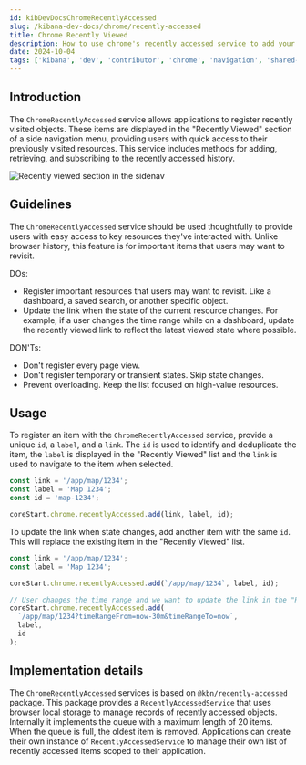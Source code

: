 ```yaml
---
id: kibDevDocsChromeRecentlyAccessed
slug: /kibana-dev-docs/chrome/recently-accessed
title: Chrome Recently Viewed
description: How to use chrome's recently accessed service to add your links to the recently viewed list in the side navigation.
date: 2024-10-04
tags: ['kibana', 'dev', 'contributor', 'chrome', 'navigation', 'shared-ux']
---
```


## Introduction

The `ChromeRecentlyAccessed` service allows applications to register recently visited objects. These items are displayed in the "Recently Viewed" section of a side navigation menu, providing users with quick access to their previously visited resources. This service includes methods for adding, retrieving, and subscribing to the recently accessed history.

![Recently viewed section in the sidenav](./chrome_recently_accessed.png)

## Guidelines

The `ChromeRecentlyAccessed` service should be used thoughtfully to provide users with easy access to key resources they've interacted with. Unlike browser history, this feature is for important items that users may want to revisit.

DOs:

- Register important resources that users may want to revisit. Like a dashboard, a saved search, or another specific object.
- Update the link when the state of the current resource changes. For example, if a user changes the time range while on a dashboard, update the recently viewed link to reflect the latest viewed state where possible.

DON'Ts:

- Don't register every page view.
- Don't register temporary or transient states. Skip state changes.
- Prevent overloading. Keep the list focused on high-value resources.

## Usage

To register an item with the `ChromeRecentlyAccessed` service, provide a unique `id`, a `label`, and a `link`. The `id` is used to identify and deduplicate the item, the `label` is displayed in the "Recently Viewed" list and the `link` is used to navigate to the item when selected.

```ts
const link = '/app/map/1234';
const label = 'Map 1234';
const id = 'map-1234';

coreStart.chrome.recentlyAccessed.add(link, label, id);
```

To update the link when state changes, add another item with the same `id`. This will replace the existing item in the "Recently Viewed" list.

```ts
const link = '/app/map/1234';
const label = 'Map 1234';

coreStart.chrome.recentlyAccessed.add(`/app/map/1234`, label, id);

// User changes the time range and we want to update the link in the "Recently Viewed" list
coreStart.chrome.recentlyAccessed.add(
  `/app/map/1234?timeRangeFrom=now-30m&timeRangeTo=now`,
  label,
  id
);
```

## Implementation details

The `ChromeRecentlyAccessed` services is based on `@kbn/recently-accessed` package. This package provides a `RecentlyAccessedService` that uses browser local storage to manage records of recently accessed objects. Internally it implements the queue with a maximum length of 20 items. When the queue is full, the oldest item is removed.
Applications can create their own instance of `RecentlyAccessedService` to manage their own list of recently accessed items scoped to their application.
